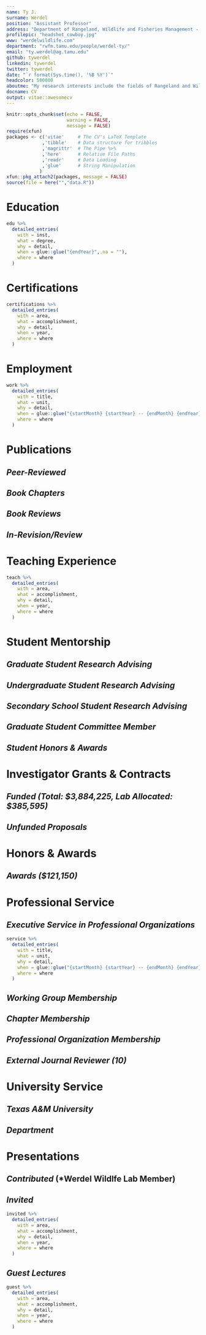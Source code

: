 ```yaml
---
name: Ty J.
surname: Werdel
position: "Assistant Professor"
address: "Department of Rangeland, Wildlife and Fisheries Management - Texas A&M University, College Station, TX"
profilepic: "headshot_cowboy.jpg"
www: "werdelwildlife.com"
department: "rwfm.tamu.edu/people/werdel-ty/"
email: "ty.werdel@ag.tamu.edu"
github: tywerdel
linkedin: tywerdel
twitter: tywerdel
date: "`r format(Sys.time(), '%B %Y')`"
headcolor: 500000
aboutme: "My research interests include the fields of Rangeland and Wildlife Management and Landscape Ecology. This work addresses questions that provide insight into the relationships between wildlife, native environments, and contemporary human-modified landscapes."
docname: CV
output: vitae::awesomecv
---
```


```r
knitr::opts_chunk$set(echo = FALSE,
                      warning = FALSE,
                      message = FALSE)
require(xfun)
packages <- c('vitae'     # The CV's LaTeX Template
             ,'tibble'    # Data structure for tribbles
             ,'magrittr'  # The Pipe %>%
             ,'here'      # Relative File Paths
             ,'readr'     # Data Loading
             ,'glue'      # String Manipulation
            )
xfun::pkg_attach2(packages, message = FALSE)
source(file = here("","data.R"))
```
```{=tex}
\makecvfooter
  {Dr. Ty J. Werdel~~~·~~~\textit{Curriculum vitae}}
  {\today}
  {\thepage}
```

\thispagestyle{empty}

# Education

```r
edu %>%
  detailed_entries(
    with = inst,
    what = degree,
    why = detail,
    when = glue::glue("{endYear}",.na = ""),
    where = where
  )
```
# Certifications

```r
certifications %>%
  detailed_entries(
    with = area,
    what = accomplishment,
    why = detail,
    when = year,
    where = where
  )
```

# Employment

```r
work %>%
  detailed_entries(
    with = title,
    what = unit,
    why = detail,
    when = glue::glue("{startMonth} {startYear} -- {endMonth} {endYear}",.na = ""),
    where = where
  )
```


# Publications

## *Peer-Reviewed*

\vspace{1\baselineskip}

```{=tex}
\begin{cvpubs}
    {
      \begin{cvetar}
      \item {\textbf{Werdel, T.J.}, D. Matarrita-Cascante, and J.E. Lucero. \textbf{2024}. State of traditional ecological knowledge in the wildlife management profession. \textbf{\textit{Journal of Wildlife Management}}. \url{https://doi.org/10.1002/jwmg.22579}}
      \item {\textbf{Werdel, T.J.}, C.W. Piper, A.M. Ricketts, M.S. Peek, and A.A. Ahlers. \textbf{2023}. Direct and indirect landscape-scale pathways structure carnivore communities in an agro-prairie ecosystem. \textbf{\textit{Journal of Mammalogy}}. \url{https://doi.org/10.1093/jmammal/gyad065}}
      \item {\textbf{Werdel, T.J.}, J.A. Jenks, J.T. Kanta, C.P. Lehman, and T.J. Frink. \textbf{2023}. Resource selection and herbaceous biomass at foraging sites of translocated bighorn sheep. \textbf{\textit{Rangeland Ecology and Management}}. \url{https://doi.org/10.1016/j.rama.2022.12.004}}
      \item {\textbf{Werdel, T.J.}, C.W. Piper, A.M. Ricketts, M.S. Peek, D.S. Sullins, and A.A. Ahlers. \textbf{2023}. Strategic grassland conservation for swift foxes in multi-use landscapes. \textbf{\textit{Biological Conservation}}. \url{https://doi.org/10.1016/j.biocon.2022.109864}}
      \item {Palomo-Muñoz, G, \textbf{T.J. Werdel}, C.W. Piper, M.S. Peek, A.M. Ricketts, and A.A. Ahlers. \textbf{2022}. Spatiotemporal distributions of mammals occurring in an agro-prairie ecosystem. \textbf{\textit{Ecology}}. \url{https://doi.org/10.1002/ecy.3945}}
      \item {\textbf{Werdel, T.J.}, C.W. Piper, A.M. Ricketts, M.S. Peek, and A.A. Ahlers. \textbf{2022}. Scale-specific landscape effects impose range-limiting constraints on the distribution of swift fox. \textbf{\textit{Landscape Ecology}}, 37(8), 2065--2079. \url{https://doi.org/10.1007/s10980-022-01466-0}}
      \item {\textbf{Werdel, T.J.}, J.A. Jenks, J.T. Kanta, C.P. Lehman, and T.J. Frink. \textbf{2021}. Space use and movement patterns of translocated bighorn sheep. \textbf{\textit{Mammalian Biology}}, 101(3),329--344. \url{https://doi.org/10.1007/s42991-021-00107-4}}
      \item {\textbf{Werdel, T.J.}, J.A. Jenks, T.E. Besser, J.T. Kanta, C.P. Lehman, and T.J. Frink. \textbf{2019}. Restoration of a bighorn sheep population impeded by \textit{Mycoplasma ovipneumoniae} exposure. \textbf{\textit{Restoration Ecology}}, 28(2), 387--395 (Cover Article). \url{https://doi.org/https://doi.org/10.1111/rec.13084}}
      \item {\textbf{Werdel, T.J.}, J.A. Jenks, T.E. Besser, J.T. Kanta, C.P. Lehman, and T.J. Frink. \textbf{2018}. Survival of translocated bighorn sheep in the Deadwood region of the Black Hills, South Dakota. \textbf{\textit{Northwestern Naturalist}}, 99(3),222--231. \url{https://doi.org/10.1898/NWN18-06.1}}
      \end{cvetar}
    }
\end{cvpubs}
```

\vspace{1\baselineskip}

## *Book Chapters*

\vspace{1\baselineskip}

```{=tex}
\begin{cvpubs}
    {
      \begin{cvetar}
      \item {Hessami, M.A., \textbf{T.J. Werdel}, S.J. Hoagland, and M.T. Kohl. \textbf{2022}. Melding Past, Present, and Future: The importance of tribal management in wildlife conservation and management. Chapter 1 in C. Bishop, E. Gomez, J. Organ, and T. Ryder eds. \textbf{\textit{Introduction to Wildlife Management and Conservation in North America}}. Great River Learning of Dubuque, IA.}
      \end{cvetar}
    }
\end{cvpubs}
```

\vspace{1\baselineskip}

## *Book Reviews*

\vspace{1\baselineskip}

```{=tex}
\begin{cvpubs}
    {
      \begin{cvetar}
      \item {\textbf{Werdel, T.J.} \textbf{2023}. Wildlife Management and Landscapes: Principles and Applications. \textbf{\textit{Journal of Wildlife Management}}. \url{https://doi.org/10.1002/jwmg.22512}}
      \end{cvetar}
    }
\end{cvpubs}
```

\vspace{1\baselineskip}

## *In-Revision/Review*

\vspace{1\baselineskip}

```{=tex}
\begin{cvpubs}
    {
      \begin{cvetar}
      \item {Piper, C.W., \textbf{T.J. Werdel}, M.S. Peek, A.M. Ricketts, D.S. Sullins, and A.A. Ahlers. \textbf{In-Revision}. Landscape composition and proximity to water structure American badger distributions in shortgrass prairie. \textbf{\textit{Journal of Mammalogy}}.}
      \item {\textbf{Werdel, T.J.}, M. Fidino, C.W. Piper, A.M. Ricketts, M.S. Peek, and A.A Ahlers. \textbf{In-Revision}. Landscape composition mediates spatiotemporal interactions among sympatric canids in a prairie ecosystem. \textbf{\textit{Ecological Applications}}.}
      \item {Palomo-Muñoz, G., M. Fidino \textbf{T.J. Werdel}, C.W. Piper, T. Gallo, M.S. Peek, A.M. Ricketts, and A.A. Ahlers. \textbf{In-Revision}. Mesopredators have differing influences on prey habitat use and diet activity in a multipredator landscape. \textbf{\textit{Ecosphere}}.}
      \end{cvetar}
    }
\end{cvpubs}
```

\vspace{1\baselineskip}
# Teaching Experience

```r
teach %>%
  detailed_entries(
    with = area,
    what = accomplishment,
    why = detail,
    when = year,
    where = where
  )
```



# Student Mentorship

## *Graduate Student Research Advising*

```{=tex}
\begin{cvpress}
 \cvpres
    {Amanda Laboy}
    {M.S., TAMU RWFM}
    {2023 -- Present}
 \cvpres
    {Kayla Art}
    {M.N.R.D., TAMU RWFM}
    {2023 -- Present} 
 \cvpres
    {Lulu Hoffman}
    {M.S., TAMU RWFM}
    {2023 -- Present}
 \cvpres
    {David Pearce}
    {M.S., TAMU RWFM}
    {2023 -- Present}
 \cvpres
    {Conner Ties}
    {M.S., TAMU RWFM}
    {2022 -- Present}
\end{cvpress}
```

## *Undergraduate Student Research Advising*

```{=tex}
\begin{cvpress}
 \cvpres
    {Daniel Whitman}
    {B.S., Macalester College REU}
    {2023 -- Present}
 \cvpres
    {Drake Dancila}
    {B.S., TAMU RWFM}
    {2022 -- 2023}
 \cvpres
    {Lulu Hoffman}
    {B.S., TAMU RWFM}
    {2022 -- 2023}    
\end{cvpress}
```

## *Secondary School Student Research Advising*

```{=tex}
\begin{cvpress}
 \cvpres
    {Sebastian Kuo}
    {H.S., Carnegie Vanguard High School}
    {2023 -- Present}
\end{cvpress}
```


## *Graduate Student Committee Member*

```{=tex}
\begin{cvpress}
 \cvpres
    {Jake Hanes}
    {M.S., TAMU SCSC}
    {2024 -- Present}
 \cvpres
    {Daniel Ramirez}
    {M.S., TAMU-Kingsville RWM}
    {2023 -- Present}
\end{cvpress}
```


## *Student Honors & Awards*

```{=tex}
\begin{cvpress}
  \cvpres
    {American Society of Mammalogists Student Travel Award}
    {David Pearce}
    {2024}
  \cvpres
    {AgGIE Leadership Community Student Development Grant}
    {Amanda Laboy}
    {2024}
  \cvpres
    {RWFM Graduate Student Travel Grant}
    {David Pearce}
    {2024}
 \cvpres
    {RWFM Graduate Student Travel Grant}
    {Conner Ties}
    {2024}
 \cvpres
    {COALS Merit Fellowship}
    {Amanda Laboy}
    {2023}
 \cvpres
    {RWFM Graduate Student Travel Grant}
    {Conner Ties}
    {2023}
  \cvpres
    {RWFM Graduate Student Travel Grant}
    {David Pearce}
    {2023}
 \cvpres
    {RWFM Excellence Award for Undergraduates}
    {Drake Dancila}
    {2023}
  \cvpres
    {RWFM Excellence Award for Undergraduates}
    {Lulu Hoffman}
    {2023}
\end{cvpress}

```

# Investigator Grants & Contracts

## *Funded (Total: $3,884,225, Lab Allocated: $385,595)*

\vspace{1\baselineskip}

```{=tex}
\begin{cvpubs}
    {
      \begin{cvetar}
      \item {\textbf{TAMU AgriLife Research Rangeland Ecology and Management Research Funding}. 2024-2026. Developing proxies for rangeland assessments using drones. \textbf{\$106,700; \textit{Funded}}. PI: Humberto Perotto, Co-PIs: Sorin Popescu, \textbf{Ty J. Werdel (Lab Allocated: \$17,783)}, Jacob Lucero, Jeff Goodwin, and Morgan Treadwell.}
      \item {\textbf{TAMU AgriLife Research Rangeland Ecology and Management Research Funding}. 2024-2026. Working towards healthy rangelands: understanding the factors limiting the adoption of grazing, fire, and wildfire management practices among exurban landowners. \textbf{\$106,448; \textit{Funded}}. PI: David  Matarrita, Co-PIs: Rafael Landeverde, \textbf{Ty J. Werdel (Lab Allocated: \$26,612)}, and Morgan Treadwell.}
      \item {\textbf{TAMU AgriLife Research Animal Health and Disease Research Capacity Funding}. 2024-2025. The impact of osmotic stress on the catfish pathogen \textit{Aeromonas hydrophila}: Implications for managing motile \textit{Aeromonas} septicemia (MAS) in U.S. catfish farming. \textbf{\$100,000; \textit{Funded}}. PI: Haitham Mohammed, Co-PI: \textbf{Ty J. Werdel}.}
      \item {\textbf{Private Donation}. 2023. Student-led population ecology of fox squirrels on the TAMU campus. \textbf{\$10,000; \textit{Funded}}. PI: \textbf{Ty J. Werdel}.}
      \item {\textbf{USFWS}. 2023-2027. Evaluation and mitigation for sensitive state threatened and endangered wildlife. \textbf{\$3,399,877; \textit{Funded}}. Co-PIs: Marcus Blum, Paul Crump, Jacob Dykes, Whitney Gann, Andrew Gregory, Toby Hibbitts, Mathew Kramm, Roel Lopez, Kevin Moczygemba, Michael Morrison, Humberto Perotto, Wady Ryberg, Danielle Walkup, Stephen Webb, and \textbf{Ty J. Werdel (Lab Allocated: \$170,000)}.}
      \item {\textbf{Department of Rangeland, Wildlife and Fisheries Management}. 2023-2024. Long-term wildlife monitoring for unmanaged rangelands transitioning to planned grazing management. \textbf{\$100,000; \textit{Funded}}. PIs: Stephen L. Webb and \textbf{Ty J. Werdel}.}
      \item {\textbf{Private Donation}. 2023. Long-term wildlife monitoring for unmanaged rangelands transitioning to planned grazing management. \textbf{\$1,200; \textit{Funded}}. PI: \textbf{Ty J. Werdel}.}
      \item {\textbf{Department of Rangeland, Wildlife and Fisheries Management}. 2023-2025. River otter (\textit{Lontra canadensis}) population dynamics in Texas. \textbf{\$60,000; \textit{Funded}}. PI: \textbf{Ty J. Werdel}.}
      \end{cvetar}
    }
\end{cvpubs}
```

\vspace{1\baselineskip}

## *Unfunded Proposals*

\vspace{1\baselineskip}

```{=tex}
\begin{cvpubs}
    {
      \begin{cvetar}
      \item {\textbf{TAMU AgriLife Research Rangeland Ecology and Management Research Funding}. 2024-2026. Resource selection and spatial interactions of native, exotic, and domestic ungulates on Texas rangelands. \textbf{\$150,000; \textit{Not Funded}}. PI: \textbf{Ty J. Werdel}, Co-PIs: Jacob E. Lucero, Humberto Perotto, and Jacob L. Dykes.}
      \item {\textbf{National Science Foundation}. 2023-2025. Incorporating Native American partnerships and knowledge into Great Plains fire science. \textbf{\$199,404; \textit{Not Funded}}. PI: David  Matarrita, Co-PIs: Bradford Wilcox  and \textbf{Ty J. Werdel}.}
      \item {\textbf{USDA APHIS Wildlife Services}. 2023-2024. Spatial interactions and potential disease transmission of free-ranging native and exotic ungulates. \textbf{\$225,437; \textit{Not Funded}}. PI: \textbf{Ty J. Werdel}.}
      \end{cvetar}
    }
\end{cvpubs}
```

\vspace{1\baselineskip}

# Honors & Awards

## *Awards ($121,150)*

```{=tex}
\begin{cvpress}
 \cvpres
    {Community Building Through Mentorship Conference Panel Travel Grant}
    {The Wildlife Society}
    {2022}
 \cvpres
    {Agriculture Dean and Director’s Award for Graduate Student Research}
    {Kansas State University}
    {2022}
 \cvpres
    {Advancing Agricultural Science Opportunities for Native Americans Scholarship}
    {AISES}
    {2021}
 \cvpres
    {Robert Nunemacher Scholarship}
    {Kansas State University}
    {2021}
 \cvpres
    {Advancing Agricultural Science Opportunities for Native Americans Research Award}
    {AISES}
    {2020}
 \cvpres
    {Advancing Agricultural Science Opportunities for Native Americans Scholarship}
    {AISES}
    {2020}
 \cvpres
    {Lighting the Pathway to Faculty Careers for Natives in STEM}
    {AISES}
    {2020}
 \cvpres
    {College of Agriculture Graduate Student Recognition of Achievement}
    {Kansas State University}
    {2020}
 \cvpres
    {AISES Together Towards Tomorrow T3 Scholarship}
    {AISES}
    {2020}
 \cvpres
    {Gamma Sigma Delta}
    {Kansas State University}
    {2019}
 \cvpres
    {AISES Travel Grant}
    {AISES}
    {2019}
 \cvpres
    {Advancing Agricultural Science Opportunities for Native Americans Scholarship}
    {AISES}
    {2019}
 \cvpres
    {Kansas State University Graduate Student Recognition of Achievement}
    {Kansas State University}
    {2019}
 \cvpres
    {College of Agriculture Graduate Student Recognition of Achievement}
    {Kansas State University}
    {2019}
 \cvpres
    {Inclusive Pedagogy Travel Grant}
    {The Wildlife Society}
    {2018}
 \cvpres
    {Life Membership Fund Scholarship}
    {Wild Sheep Foundation}
    {2018}
 \cvpres
    {Predoctoral Ford Fellowship}
    {(Honorable Mention) Ford Foundation Fellowships Program}
    {2018}
 \cvpres
    {Native Student Professional Development Grant}
    {The Wildlife Society}
    {2017}
 \cvpres
    {Launch Collegiate Business Pitch Competition}
    {Kansas State University}
    {2017}
 \cvpres
    {Native Student Professional Development Grant}
    {The Wildlife Society}
    {2016}
 \cvpres
    {Phi Kappa Phi Honor Society}
    {South Dakota State University}
    {2016}
 \cvpres
    {Excellence in Wildlife Management}
    {Chadron State College}
    {2013}
 \cvpres
    {Platinum Eagle Award}
    {(Finalist) Chadron State College}
    {2013}
 \cvpres
    {Gates Millennium Scholarship}
    {Bill and Melinda Gates Foundation}
    {2005}
 \cvpres
    {Scholastic Excellence in Engineering}
    {University of Wyoming}
    {2005}
 \cvpres
    {Scholars Stipend}
    {University of Wyoming}
    {2005}
 \cvpres
    {Computer Science, Engineering, and Mathematics Scholarship}
    {University of Wyoming}
    {2005}
 \cvpres
    {Honors Program}
    {University of Wyoming}
    {2005}
\end{cvpress}

```


# Professional Service

## *Executive Service in Professional Organizations*


```r
service %>%
  detailed_entries(
    with = title,
    what = unit,
    why = detail,
    when = glue::glue("{startMonth} {startYear} -- {endMonth} {endYear}",.na = ""),
    where = where
  )
```

\vspace{1\baselineskip}

## *Working Group Membership*

```{=tex}
\begin{cvpress}
 \cvpres
    {Rangeland Wildlife Working Group}
    {The Wildlife Society}
    {2018 -- Present}
 \cvpres
    {Native Peoples' Wildlife Management Working Group}
    {The Wildlife Society}
    {2015 -- Present}
 \cvpres
    {Student Development Working Group}
    {The Wildlife Society}
    {2013 -- 2022}
\end{cvpress}
```

\vspace{1\baselineskip}

## *Chapter Membership*

```{=tex}
\begin{cvpress}
 \cvpres
    {Southwest Section}
    {The Wildlife Society}
    {2023 -- Present}
 \cvpres
    {Texas Chapter}
    {The Wildlife Society}
    {2023 -- Present}
 \cvpres
    {Central Mountains and Plains Section}
    {The Wildlife Society}
    {2018 -- 2022}
 \cvpres
    {Kansas Chapter}
    {The Wildlife Society}
    {2017 -- 2022}
 \cvpres
    {South Dakota Chapter}
    {The Wildlife Society}
    {2014 -- 2017}
 \cvpres
    {Nebraska Chapter}
    {The Wildlife Society}
    {2013 -- 2014}
 \cvpres
    {Chadron State Student Chapter}
    {The Wildlife Society}
    {2012 -- 2013}
\end{cvpress}
```

\vspace{1\baselineskip}

## *Professional Organization Membership*

```{=tex}
\begin{cvmemb}
 \cvmem
    {Society for Range Management}
    {}
    {2023 -- Present}
 \cvmem
    {Society for Advancement of Chicanos/Hispanics and Native Americans in Science}
    {}
    {2021 -- Present}
 \cvmem
    {Gamma Sigma Delta Honor Society}
    {}
    {2019 -- Present}
 \cvmem
    {American Indian Science and Engineering Society}
    {}
    {2019 -- Present}
 \cvmem
    {Swift Fox Conservation Team}
    {}
    {2018 -- Present}
 \cvmem
    {Phi Kappa Phi Honor Society}
    {}
    {2016 -- Present}
 \cvmem
    {Native American Fish and Wildlife Society}
    {}
    {2015 -- Present}
 \cvmem
    {Rocky Mountain Bighorn Society}
    {}
    {2015 -- 2017}
 \cvmem
    {Wild Sheep Foundation}
    {}
    {2014 -- 2020}
 \cvmem
    {American Society of Mammalogists}
    {}
    {2013 -- Present}
 \cvmem
    {The Wildlife Society}
    {}
    {2013 -- Present}
\end{cvmemb}
```

\vspace{1\baselineskip}

## *External Journal Reviewer (10)*
```{=tex}
\begin{cvmemb}
 \cvmem
    {Movement Ecology}
    {}
    {2024}
 \cvmem
    {The Journal of Wildlife Management}
    {(2)}
    {2023, 2023}
 \cvmem
    {Journal of Fish and Wildlife Management}
    {}
    {2023}
 \cvmem
    {PeerJ}
    {(2)}
    {2022, 2023}
 \cvmem
    {Frontiers in Ecology and the Environment}
    {}
    {2023}
 \cvmem
    {Science}
    {}
    {2023}
 \cvmem
    {Canadian Journal of Zoology}
    {}
    {2022}
 \cvmem
    {Journal of Mammalogy}
    {}
    {2021}
\end{cvmemb}
```


\vspace{1\baselineskip}

# University Service

## *Texas A&M University*

```{=tex}
\begin{cvpress}
 \cvpres
    {Faculty Reviewer}
    {Avilés-Johnson Fellowship Program}
    {2024} 
 \cvpres
    {Faculty Advisor}
    {TAMU Student Chapter of The Wildlife Society}
    {2023 -- Present}
\end{cvpress}
```

\vspace{1\baselineskip}

## *Department*

```{=tex}
\begin{cvpress}
 \cvpres
    {OEM Curriculum Committee}
    {RWFM}
    {2023 -- Present}
 \cvpres
    {Awards Committee}
    {RWFM}
    {2023 -- Present}
 \cvpres
    {Undergraduate Committee}
    {RWFM}
    {2023 -- Present}  
 \cvpres
    {Caesar Kleberg Chair Search Committee}
    {RWFM}
    {2023 -- 2024}
\end{cvpress}
```

\vspace{1\baselineskip}

# Presentations

## *Contributed* (*Werdel Wildlfe Lab Member)
\vspace{1\baselineskip}
```{=tex}
\begin{cvpubs}
    {
      \begin{cvetar}
       \item {Laboy, A.\textbf{*}, R. Lopez, and \textbf{T.J. Werdel}. \textbf{2024}. Evaluating small mammal biodiversity using camera traps. \textbf{\textit{Ecological Integration Symposium, College Station, TX}}.}
       \item {Laboy, A.\textbf{*}, R. Lopez, and \textbf{T.J. Werdel}. \textbf{2024}. Evaluating small mammal biodiversity using camera traps. \textbf{\textit{Diversity in Science Symposium, College Station, TX}}.}
       \item {Laboy, A.\textbf{*}, R. Lopez, and \textbf{T.J. Werdel}. \textbf{2024}. Evaluating small mammal biodiversity using camera traps. \textbf{\textit{TAMU Student Research Week, College Station, TX}}.}
       \item {\textbf{Werdel, T.J.}, D. Matarrita-Cascante, and J.E. Lucero. \textbf{2024}. State of traditional ecological knowledge in the wildlife management profession. \textbf{\textit{Texas Chapter of The Wildlife Society Annual Conference, Houston, TX}}.}
       \item {Ties, C.\textbf{*}, S.L. Webb, and \textbf{T.J. Werdel}. \textbf{2024}. Mapping collared peccary habitat: species distribution modeling in the South Texas Plains and Trans-Pecos ecoregions. \textbf{\textit{Texas Chapter of The Wildlife Society Annual Conference, Houston, TX}}.}
      \item {Palomo-Muñoz, G., \textbf{T.J. Werdel}, C.W. Piper, M. Fidino, T. Gallo, M.S. Peek, A.M. Ricketts, and A.A. Ahlers. \textbf{2024}. Habitat use by black-tailed jackrabbits and eastern cottontail rabbits in a multipredator landscape. \textbf{\textit{Kansas Natural Resources Conference, Manhattan, KS}}.}
      \item {Ties, C.\textbf{*}, S.L. Webb, and \textbf{T.J. Werdel}. \textbf{2023}. Using community science to determine collared peccary spatial distribution in Texas. \textbf{\textit{The Wildlife Society 30th Annual Conference, Louisville, KY}}.}
      \item {Ties, C.\textbf{*}, S.L. Webb, and \textbf{T.J. Werdel}. \textbf{2023}. Mapping collared peccary habitat: species distribution modeling in the south Texas plains. \textbf{\textit{Texas Section Society For Range Management, Bastrop, TX}}.}
      \item {Whitman, D.\textbf{*} and \textbf{T.J. Werdel}. \textbf{2023}. Campus fox squirrel presence influenced by fine-scale landscape characteristics. \textbf{\textit{Macalester College Summer Showcase, Saint Paul, MN}}.}
      \item {Dancila, A.D.\textbf{*}, \textbf{T.J. Werdel}, S.M. Chinn, J.C. Beasley, and S.L. Webb. \textbf{2023}. Analysis of reproductive parameters of wild pigs in southcentral Oklahoma. \textbf{\textit{RWFM Convocation, College Station, TX}}.}
      \item {Hoffman, M.G.\textbf{*}, M.D. Proctor, \textbf{T.J. Werdel}, and S.L. Webb. \textbf{2023}. Activity patterns and potential interactions among cattle, white-tailed deer, and wild pigs. \textbf{\textit{RWFM Convocation, College Station, TX}}.}
      \item {Whitman, D.\textbf{*} and \textbf{T.J. Werdel.}. \textbf{2023}. Fine-scale landscape features influence fox squirrel presence on urban campus. \textbf{\textit{LAUNCH Summer Undergraduate Research Symposium, College Station, TX}}.}
      \item {Whitman, D.\textbf{*} and \textbf{T.J. Werdel}. \textbf{2023}. Campus fox squirrel presence influenced by fine-scale landscape characteristics. \textbf{\textit{College of Agriculture and Life Sciences Summer Undergraduate Research Symposium, College Station, TX}}.}
      \item {Hoffman, M.G.\textbf{*}, \textbf{T.J. Werdel}, M.D. Proctor, and S.L. Webb. \textbf{2023}. Activity patterns and potential interactions among cattle, white-tailed deer, and wild pigs. \textbf{\textit{Ecological Integration Symposium, College Station, TX}}.}
      \item {Dancila, A.D.\textbf{*}, \textbf{T.J. Werdel}, S.M. Chinn, J.C. Beasley, and S.L. Webb. \textbf{2023}. Analysis of reproductive parameters of wild pigs in southcentral Oklahoma. \textbf{\textit{TAMU Student Research Week, College Station, TX}}.}
      \item {Hoffman, M.G.\textbf{*}, M.D. Proctor, \textbf{T.J. Werdel}, and S.L. Webb. \textbf{2023}. Activity patterns and potential interactions among cattle, white-tailed deer, and wild pigs. \textbf{\textit{TAMU Student Research Week, College Station, TX}}.}
      \item {\textbf{Werdel, T.J.}, C.W. Piper, A.M. Ricketts, M.S. Peek, D.S. Sullins, and A.A. Ahlers. \textbf{2023}. Strategic grassland conservation for swift foxes in multi-use landscapes. \textbf{\textit{Texas Chapter of The Wildlife Society Annual Conference, Houston, TX}}.}
      \item {\textbf{Werdel, T.J.}, C.W. Piper, M.S. Peek, A.M. Ricketts, and A.A. Ahlers. \textbf{2023}. Landscape-scale effects structure carnivore communities in an agro-prairie ecosystem. \textbf{\textit{Kansas Natural Resources Conference, Manhattan, KS}}.}
      \item {\textbf{Werdel, T.J.}, C.W. Piper, M.S. Peek, A.M. Ricketts, D.S. Sullins, and A.A. Ahlers. \textbf{2023}. Strategic grassland conservation for swift foxes in multi-use landscapes. \textbf{\textit{Kansas Natural Resources Conference, Manhattan, KS}}.}
      \item {Palomo-Muñoz, G., \textbf{T.J. Werdel}, C.W. Piper, M. Fidno, A.M. Ricketts, and A.A. Ahlers. \textbf{2022}. Local-scale habitat structure mediates interactions between coyotes and lagamorphs. \textbf{\textit{101st Annual Meeting of the American Society of Mammalogists, Tucson, AZ}}.}
      \item {\textbf{Werdel, T.J.}, C.W. Piper, A.M. Ricketts, M. Peek, and A.A. Ahlers. \textbf{2021}. Scale-specific landscape effects impose range-limiting constraints on the distribution of swift foxes. \textbf{\textit{The Wildlife Society 28th Annual Conference, Virtual}}.}
      \item {Piper, C.W, \textbf{T.J. Werdel}, A.M. Ricketts, D. Sullins, M. Peek, and A.A. Ahlers. \textbf{2021}. Landscape composition and proximity to water structure American badger distributions in shortgrass prairies. \textbf{\textit{The Wildlife Society 28th Annual Conference, Virtual}}.}
      \item {\textbf{Werdel, T.J.}, C.W. Piper, A.M. Ricketts, M. Peek, and A.A. Ahlers. \textbf{2021}. Multiscale landscape effects impose range-limiting constraints on the distribution of swift fox. \textbf{\textit{Swift Fox Conservation Team Meeting, Virtual}}.}
      \item {\textbf{Werdel, T.J.}, C.W. Piper, A.M. Ricketts, M. Peek, and A.A. Ahlers. \textbf{2021}. Multiscale landscape effects impose range-limiting constraints on the distribution of swift fox. \textbf{\textit{Midwest Association of Fish and Wildlife Agencies Furbearer Workshop, Virtual}}.}
      \item {Piper, C.W, \textbf{T.J. Werdel}, A.M. Ricketts, M. Peek, and A.A. Ahlers. \textbf{2021}. Landscape composition and proximity to water structure American badger (\textit{Taxidea taxus}) distributions in shortgrass prairies. \textbf{\textit{Midwest Association of Fish and Wildlife Agencies Furbearer Workshop, Virtual}}.}
      \item {\textbf{Werdel, T.J.}, A.M. Ricketts, M. Peek, and A.A. Ahlers. \textbf{2020}. Assessing factors that influence occupancy and colonization of swift fox in western Kansas. \textbf{\textit{Kansas Natural Resources Conference, Manhattan, KS}}.}
      \item {\textbf{Werdel, T.J.}, A.M. Ricketts, M. Peek, and A.A. Ahlers. \textbf{2019}. Assessing factors that shape carnivore diversity in shortgrass prairie ecosystems. \textbf{\textit{American Fisheries Society and The Wildlife Society 2019 Joint Annual Conference, Reno, NV}}.}
      \item {\textbf{Werdel, T.J.}, A.M. Ricketts, M. Peek, and A.A. Ahlers. \textbf{2019}. Carnivore richness and diversity is driven by landscape change in shortgrass prairie ecosystems. \textbf{\textit{99th Annual Meeting of the American Society of Mammalogists, Washington, D.C}}.}
      \item {\textbf{Werdel, T.J.}, A.M. Ricketts, M. Peek, and A.A. Ahlers. \textbf{2019}. Landscape effects on swift fox occupancy in western Kansas. \textbf{\textit{Southwest/Midwest Joint Furbearer Meeting, Enid, OK}}.}
      \item {\textbf{Werdel, T.J.}, A.M. Ricketts, and A.A. Ahlers. \textbf{2019}. Landscape change structures carnivore communities in shortgrass prairie ecosystems. \textbf{\textit{Kansas Natural Resources Conference, Manhattan, KS}}.}
      \item {\textbf{Werdel, T.J.}, A.M. Ricketts, M. Peek, and A.A. Ahlers. \textbf{2018}. Assessing the spatial distribution of swift fox in western Kansas. \textbf{\textit{The Wildlife Society 25th Annual Conference, Cleveland, OH}}.}
      \item {\textbf{Werdel, T.J.}, J.A. Jenks. \textbf{2018}. Survival of bighorn sheep in the Deadwood region of the Black Hills. \textbf{\textit{Nebraska/Central Mountains and Plains Section of The Wildlife Society Annual Meeting, Kearney, NE}}.}
      \item {\textbf{Werdel, T.J.}, J.A. Jenks, J. Kanta, and C. Lehman. \textbf{2016}. Evaluation of the Deadwood bighorn sheep herd translocation. \textbf{\textit{The Wildlife Society 23rd Annual Conference, Raleigh, NC}}.}
      \item {\textbf{Werdel, T.J.}. \textbf{2013}. Small mammal population and diversity in relation to prairie dog reintroduction sites. \textbf{\textit{Sevilleta LTER Research Experience for Undergraduates Summer Symposium, Socorro, NM}}.}
      \end{cvetar}
    }
\end{cvpubs}
```



\vspace{1\baselineskip}
## *Invited*

```r
invited %>%
  detailed_entries(
    with = area,
    what = accomplishment,
    why = detail,
    when = year,
    where = where
  )
```


\vspace{1\baselineskip}
## *Guest Lectures*

```r
guest %>%
  detailed_entries(
    with = area,
    what = accomplishment,
    why = detail,
    when = year,
    where = where
  )
```